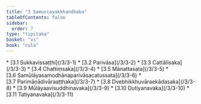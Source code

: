 ```yaml
---
title: "3 Samuccayakkhandhaka"
tableOfContents: false
sidebar:
  order: 7
type: "tipitaka"
basket: "vi"
book: "cula"
---
```



<DynamicBreadcrumb />



<TableOfContents book="cula" section="3">
* [3.1 Sukkavissaṭṭhi](/3/3-1)
* [3.2 Parivāsa](/3/3-2)
* [3.3 Cattālīsaka](/3/3-3)
* [3.4 Chattiṃsaka](/3/3-4)
* [3.5 Mānattasata](/3/3-5)
* [3.6 Samūlāyasamodhānaparivāsacatussata](/3/3-6)
* [3.7 Parimāṇādivāraaṭṭhaka](/3/3-7)
* [3.8 Dvebhikkhuvāraekādasaka](/3/3-8)
* [3.9 Mūlāyaavisuddhinavaka](/3/3-9)
* [3.10 Dutiyanavaka](/3/3-10)
* [3.11 Tatiyanavaka](/3/3-11)
</TableOfContents>